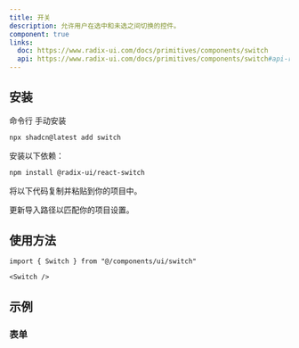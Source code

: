 ```yaml
---
title: 开关
description: 允许用户在选中和未选之间切换的控件。
component: true
links:
  doc: https://www.radix-ui.com/docs/primitives/components/switch
  api: https://www.radix-ui.com/docs/primitives/components/switch#api-reference
---
```


<ComponentPreview name="switch-demo" description="一个开关组件。" />

## 安装

<CodeTabs>

<TabsList>
  <TabsTrigger value="cli">命令行</TabsTrigger>
  <TabsTrigger value="manual">手动安装</TabsTrigger>
</TabsList>
<TabsContent value="cli">

```bash
npx shadcn@latest add switch
```

</TabsContent>

<TabsContent value="manual">

<Steps>

<Step>安装以下依赖：</Step>

```bash
npm install @radix-ui/react-switch
```

<Step>将以下代码复制并粘贴到你的项目中。</Step>

<ComponentSource name="switch" />

<Step>更新导入路径以匹配你的项目设置。</Step>

</Steps>

</TabsContent>

</CodeTabs>

## 使用方法

```tsx
import { Switch } from "@/components/ui/switch"
```

```tsx
<Switch />
```

## 示例

### 表单

<ComponentPreview name="switch-form" />
